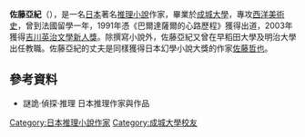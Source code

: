{{Infobox writer <!-- for more information see [[:Template:Infobox_writer/doc|:Template:Infobox writer/doc]] -->
| name = 
佐藤亞紀| image =
| caption =
| birth_date = {{birth date|1962|9|16|df=y}}
| birth_place ={{JPN}}[[新潟縣|新潟縣]][[栃尾市|栃尾市]]（現[[長岡市|長岡市]]）
| death_date = 
| death_place = 
| occupation = [[小說家|小說家]]
| genre = [[推理小說|推理小說]]
| movement =
| notableworks = 
| influences =
| influenced =
| website =
}}
'''佐藤亞紀'''（{{bd|1962年|9月16日|||}}），是一名[[日本|日本]]著名[[推理小說|推理小說]]作家，畢業於[[成城大學|成城大學]]，專攻[[西洋美術史|西洋美術史]]，曾到法國留學一年，1991年憑《巴爾達薩爾的心路歷程》獲得{{link-ja|日本幻學小說大獎|日本ファンタジーノベル大賞}}出道，2003年獲得[[吉川英治文學新人獎|吉川英治文學新人獎]]。除撰寫小說外，佐藤亞紀又曾在早稻田大學及明治大學出任教職。佐藤亞紀的丈夫是同樣獲得日本幻學小說大獎的作家[[佐藤哲也|佐藤哲也]]。
{{日本人物小作品}}

==參考資料==
*謎詭·偵探·推理 日本推理作家與作品

[[Category:日本推理小說作家|Category:日本推理小說作家]]
[[Category:成城大學校友|Category:成城大學校友]]